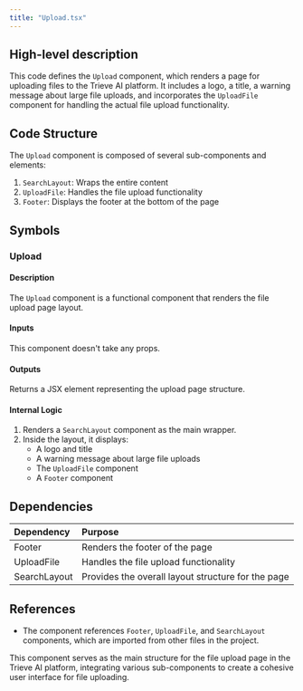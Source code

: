 ```yaml
---
title: "Upload.tsx"
---
```


## High-level description
This code defines the `Upload` component, which renders a page for uploading files to the Trieve AI platform. It includes a logo, a title, a warning message about large file uploads, and incorporates the `UploadFile` component for handling the actual file upload functionality.

## Code Structure
The `Upload` component is composed of several sub-components and elements:
1. `SearchLayout`: Wraps the entire content
2. `UploadFile`: Handles the file upload functionality
3. `Footer`: Displays the footer at the bottom of the page

## Symbols

### Upload
#### Description
The `Upload` component is a functional component that renders the file upload page layout.

#### Inputs
This component doesn't take any props.

#### Outputs
Returns a JSX element representing the upload page structure.

#### Internal Logic
1. Renders a `SearchLayout` component as the main wrapper.
2. Inside the layout, it displays:
   - A logo and title
   - A warning message about large file uploads
   - The `UploadFile` component
   - A `Footer` component

## Dependencies
| Dependency | Purpose |
|:-----------|:--------|
| Footer | Renders the footer of the page |
| UploadFile | Handles the file upload functionality |
| SearchLayout | Provides the overall layout structure for the page |

## References
- The component references `Footer`, `UploadFile`, and `SearchLayout` components, which are imported from other files in the project.

This component serves as the main structure for the file upload page in the Trieve AI platform, integrating various sub-components to create a cohesive user interface for file uploading.